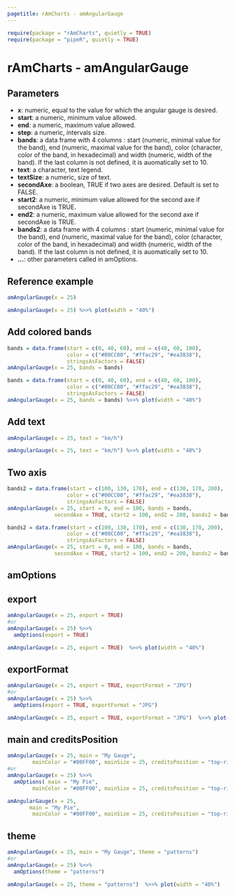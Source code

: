 ```yaml
---
pagetitle: rAmCharts - amAngularGauge
---
```


```r
require(package = "rAmCharts", quietly = TRUE)
require(package = "pipeR", quietly = TRUE)
```

<h1>rAmCharts - amAngularGauge</h1>

## Parameters

* __x__: numeric, equal to the value for which the angular gauge is desired.
* __start__: a numeric, minimum value allowed.
* __end__: a numeric, maximum value allowed. 
* __step__: a numeric, intervals size. 
* __bands__: a data frame with 4 columns : start (numeric, minimal value for the band), end (numeric, maximal value for the band), color (character, color of the band, in hexadecimal) and width (numeric, width of the band). If the last column is not defined, it is auomatically set to 10. 
* __text__: a character, text legend.
* __textSize__: a numeric, size of text.
* __secondAxe__: a boolean, TRUE if two axes are desired. Default is set to FALSE.
* __start2__: a numeric, minimum value allowed for the second axe if secondAxe is TRUE.
* __end2__: a numeric, maximum value allowed for the second axe if secondAxe is TRUE.
* __bands2__: a data frame with 4 columns : start (numeric, minimal value for the band), end (numeric, maximal value for the band), color (character, color of the band, in hexadecimal) and width (numeric, width of the band). If the last column is not defined, it is auomatically set to 10. 
* __...__: other parameters called in amOptions.

## Reference example

```r
amAngularGauge(x = 25)
```
```r
amAngularGauge(x = 25) %>>% plot(width = "40%")
```

## Add colored bands
```r
bands = data.frame(start = c(0, 40, 60), end = c(40, 60, 100), 
                   color = c("#00CC00", "#ffac29", "#ea3838"),
                   stringsAsFactors = FALSE)
amAngularGauge(x = 25, bands = bands)
```
```r
bands = data.frame(start = c(0, 40, 60), end = c(40, 60, 100), 
                   color = c("#00CC00", "#ffac29", "#ea3838"),
                   stringsAsFactors = FALSE)
amAngularGauge(x = 25, bands = bands) %>>% plot(width = "40%")
```

## Add text
```r
amAngularGauge(x = 25, text = "km/h")
```
```r
amAngularGauge(x = 25, text = "km/h") %>>% plot(width = "40%")
```

## Two axis
```r
bands2 = data.frame(start = c(100, 130, 170), end = c(130, 170, 200), 
                   color = c("#00CC00", "#ffac29", "#ea3838"),
                   stringsAsFactors = FALSE)
amAngularGauge(x = 25, start = 0, end = 100, bands = bands,
               secondAxe = TRUE, start2 = 100, end2 = 200, bands2 = bands2)
```
```r
bands2 = data.frame(start = c(100, 130, 170), end = c(130, 170, 200), 
                   color = c("#00CC00", "#ffac29", "#ea3838"),
                   stringsAsFactors = FALSE)
amAngularGauge(x = 25, start = 0, end = 100, bands = bands,
               secondAxe = TRUE, start2 = 100, end2 = 200, bands2 = bands2)  %>>% plot(width = "40%")
```


<h2 class="partdivtitle">amOptions</h2>

## export
```r
amAngularGauge(x = 25, export = TRUE)
#or
amAngularGauge(x = 25) %>>% 
  amOptions(export = TRUE)
```
```r
amAngularGauge(x = 25, export = TRUE)  %>>% plot(width = "40%")
```

## exportFormat
```r
amAngularGauge(x = 25, export = TRUE, exportFormat = "JPG")
#or
amAngularGauge(x = 25) %>>% 
  amOptions(export = TRUE, exportFormat = "JPG")
```
```r
amAngularGauge(x = 25, export = TRUE, exportFormat = "JPG")  %>>% plot(width = "40%")
```

## main and creditsPosition
```r
amAngularGauge(x = 25, main = "My Gauge",
        mainColor = "#00FF00", mainSize = 25, creditsPosition = "top-right")
#or
amAngularGauge(x = 25) %>>% 
  amOptions( main = "My Pie",
        mainColor = "#00FF00", mainSize = 25, creditsPosition = "top-right")
```
```r
amAngularGauge(x = 25, 
       main = "My Pie",
        mainColor = "#00FF00", mainSize = 25, creditsPosition = "top-right")  %>>% plot(width = "40%")
```

## theme
```r
amAngularGauge(x = 25, main = "My Gauge", theme = "patterns")
#or
amAngularGauge(x = 25) %>>% 
  amOptions(theme = "patterns")
```
```r
amAngularGauge(x = 25, theme = "patterns")  %>>% plot(width = "40%")
```
